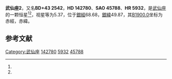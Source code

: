 {{Starbox begin
| name = 武仙座2
}}
{{Starbox observe
| epoch = [[J2000.0|J2000.0]]
| constell = [[武仙座|武仙座]]<ref name=SIMBAD>{{cite web
 | url=http://simbad.u-strasbg.fr/simbad/sim-id?Ident=HR+5932
 | title=Pulsating variable Star
 | publisher=Centre de Données astronomiques de Strasbourg
 | work=SIMBAD
 | accessdate=2012-07-13
 | archive-date=2016-03-17
 | archive-url=https://web.archive.org/web/20160317143523/http://simbad.u-strasbg.fr/simbad/sim-id?Ident=HR+5932
 | dead-url=no
 }}</ref><ref name=DATA>{{cite web
 | url=http://vizier.u-strasbg.fr/viz-bin/VizieR-5?-out.add=.&-source=5050&-corr=PK=HR&-out.max=9999&HR=5932
 | title=VizieR Detailed Page
 | accessdate=2012-07-13
 | archive-date=2016-03-05
 | archive-url=https://web.archive.org/web/20160305090624/http://vizier.u-strasbg.fr/viz-bin/VizieR-5?-out.add=.&-source=5050&-corr=PK=HR&-out.max=9999&HR=5932
 | dead-url=no
 }}</ref>
| 星官 = 
| ra = {{RA|15|54|37.9}}<ref name=SIMBAD /><ref name=DATA />
| dec = {{DEC|+43|8|19}}<ref name=SIMBAD /><ref name=DATA />
| appmag_v = 5.37<ref name=SIMBAD /><ref name=DATA />
}}
{{Starbox character
| class = M3IIIBa0.3<ref name=SIMBAD /><ref name=DATA />
| b-v = 1.65<ref name=SIMBAD /><ref name=DATA />
| u-b = 1.97<ref name=SIMBAD /><ref name=DATA />
| r-i = 1.25<ref name=SIMBAD /><ref name=DATA />
| variable = 
}}
{{Starbox astrometry
| radial_v = 1.97
| prop_mo_ra = -10
| parallax = 0.034
| p_error = 
}}
{{Starbox catalog
| names =BD+43 2542，[[SAO星表|SAO]] 45788，[[HD星表|HD]] 142780，[[HR星表|HR]] 5932}}
{{Starbox reference |Simbad=HR+5932}}
{{Starbox end}}

'''武仙座2'''，又名'''BD+43 2542'''，'''HD 142780'''、'''SAO 45788'''、'''HR 5932'''，是[[武仙座|武仙座]]的一颗恒星<ref name=SIMBAD /><ref name=DATA />，视星等为5.37，位于[[銀道座標系|銀經]]68.68，[[銀道座標系|銀緯]]49.87，其[[B1900.0|B1900.0]]坐标为赤經{{RA|15|51|17.8}}，赤緯{{DEC|+43|49.87|47}}。

== 参考文献 ==
{{reflist}}

{{star-stub}}

{{武仙座恒星}}
[[Category:武仙座|Category:武仙座]]
[[Category:HD和HDE天體|142780]]
[[Category:HR天體|5932]]
[[Category:SAO天體|45788]]